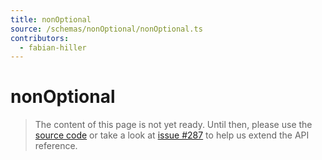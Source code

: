```yaml
---
title: nonOptional
source: /schemas/nonOptional/nonOptional.ts
contributors:
  - fabian-hiller
---
```


# nonOptional

> The content of this page is not yet ready. Until then, please use the [source code](https://github.com/fabian-hiller/valibot/blob/main/library/src/schemas/nonOptional/nonOptional.ts) or take a look at [issue #287](https://github.com/fabian-hiller/valibot/issues/287) to help us extend the API reference.

